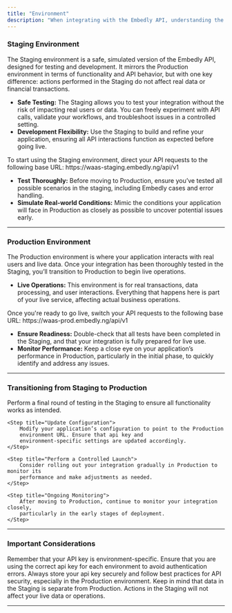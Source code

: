 ```yaml
---
title: "Environment"
description: "When integrating with the Embedly API, understanding the different environments available is crucial for smooth development and deployment. Embedly provides two distinct environments—**Staging** and **Production**—each tailored for specific stages of your integration process. This guide will walk you through the purpose of each environment, how to use them effectively, and best practices for transitioning from testing to live operations."
---
```


### Staging Environment

<Accordion title="What is the Staging Environment?">
	The Staging environment is a safe, simulated version of the Embedly API,
	designed for testing and development. It mirrors the Production environment in
	terms of functionality and API behavior, but with one key difference: actions
	performed in the Staging do not affect real data or financial transactions.
</Accordion>

<Accordion title="Why Use the Staging Environment?">
	<ul>
		<li>
			<strong>Safe Testing:</strong> The Staging allows you to test your
			integration without the risk of impacting real users or data. You can
			freely experiment with API calls, validate your workflows, and
			troubleshoot issues in a controlled setting.
		</li>
		<li>
			<strong>Development Flexibility:</strong> Use the Staging to build and
			refine your application, ensuring all API interactions function as
			expected before going live.
		</li>
	</ul>
</Accordion>

<Accordion title="How to Access the Staging Environment">
	To start using the Staging environment, direct your API requests to the
	following base URL:
	<CodeBlock language="http">https://waas-staging.embedly.ng/api/v1</CodeBlock>
</Accordion>

<Accordion title="Best Practices for Using the Staging">
	<ul>
		<li>
			<strong>Test Thoroughly:</strong> Before moving to Production, ensure
			you’ve tested all possible scenarios in the staging, including Embedly
			cases and error handling.
		</li>
		<li>
			<strong>Simulate Real-world Conditions:</strong> Mimic the conditions your
			application will face in Production as closely as possible to uncover
			potential issues early.
		</li>
	</ul>
</Accordion>

---

### Production Environment

<Accordion title="What is the Production Environment?">
	The Production environment is where your application interacts with real users
	and live data. Once your integration has been thoroughly tested in the
	Staging, you’ll transition to Production to begin live operations.
</Accordion>

<Accordion title="Why Use the Production Environment?">
	<ul>
		<li>
			<strong>Live Operations:</strong> This environment is for real
			transactions, data processing, and user interactions. Everything that
			happens here is part of your live service, affecting actual business
			operations.
		</li>
	</ul>
</Accordion>

<Accordion title="How to Access the Production Environment">
	Once you're ready to go live, switch your API requests to the following base
	URL:
	<CodeBlock language="http">https://waas-prod.embedly.ng/api/v1</CodeBlock>
</Accordion>

<Accordion title="Best Practices for Using the Production Environment">
	<ul>
		<li>
			<strong>Ensure Readiness:</strong> Double-check that all tests have been
			completed in the Staging, and that your integration is fully prepared for
			live use.
		</li>
		<li>
			<strong>Monitor Performance:</strong> Keep a close eye on your
			application’s performance in Production, particularly in the initial
			phase, to quickly identify and address any issues.
		</li>
	</ul>
</Accordion>

---

### Transitioning from Staging to Production

<Steps>
	<Step title="Final Testing in Staging">
		Perform a final round of testing in the Staging to ensure all functionality
		works as intended.
	</Step>

    <Step title="Update Configuration">
    	Modify your application’s configuration to point to the Production
    	environment URL. Ensure that api key and
    	environment-specific settings are updated accordingly.
    </Step>

    <Step title="Perform a Controlled Launch">
    	Consider rolling out your integration gradually in Production to monitor its
    	performance and make adjustments as needed.
    </Step>

    <Step title="Ongoing Monitoring">
    	After moving to Production, continue to monitor your integration closely,
    	particularly in the early stages of deployment.
    </Step>

</Steps>

---

### Important Considerations

<Warning>
	Remember that your API key is environment-specific. Ensure that you are using
	the correct api key for each environment to avoid authentication errors.
</Warning>

<Warning>
	Always store your api key securely and follow best practices for API security,
	especially in the Production environment.
</Warning>

<Warning>
	Keep in mind that data in the Staging is separate from Production. Actions in
	the Staging will not affect your live data or operations.
</Warning>

---
